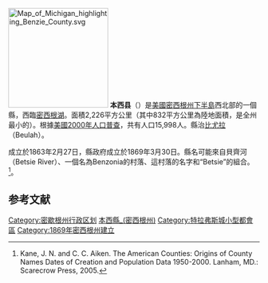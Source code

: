 {{noteTA
|T=zh-hans:本西县 (密歇根州);zh-hk:本西縣 (密歇根州);zh-tw:本西郡 (密西根州);
|1=zh-hans:县;zh-hk:縣;zh-tw:郡;
}}

[[File:Map_of_Michigan_highlighting_Benzie_County.svg|200px]]
'''本西县'''（{{lang-en|Benzie County}}）是[[美國|美國]][[密西根州|密西根州]][[下半島|下半島]]西北部的一個縣，西臨[[密西根湖|密西根湖]]。面積2,226平方公里（其中832平方公里為陸地面積，是全州最小的）。根據[[美國2000年人口普查|美國2000年人口普查]]，共有人口15,998人。縣治[[比尤拉_(密西根州)|比尤拉]]（Beulah）。

成立於1863年2月27日，縣政府成立於1869年3月30日。縣名可能來自貝齊河（Betsie River）、一個名為Benzonia的村落、這村落的名字和“Betsie”的組合。<ref>Kane, J. N. and C. C. Aiken. The American Counties: Origins of County Names Dates of Creation and Population Data 1950-2000. Lanham, MD.: Scarecrow Press, 2005.</ref>。

==参考文献==
{{Reflist}}
{{Michigan}}
{{Michigan-stub}}
{{DEFAULTSORT:Benzie County, Michigan}}
[[Category:密歇根州行政区划|Category:密歇根州行政区划]]
[[Category:本西縣_(密西根州)|]]
[[Category:特拉弗斯城小型都會區|Category:特拉弗斯城小型都會區]]
[[Category:1869年密西根州建立|Category:1869年密西根州建立]]